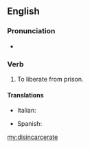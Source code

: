 ==English==

===Pronunciation===
* {{audio|en-us-disincarcerate.ogg|Audio (US)}}

===Verb===
{{en-verb|disincarcerat|ing}}

# {{context|obsolete}} To liberate from prison.

====Translations====
{{trans-top|liberate from prison}}
* Italian: {{t-|it|scarcerare}}
{{trans-mid}}
* Spanish: {{t-|es|desincarcerar}}
{{trans-bottom}}

[[my:disincarcerate]]
